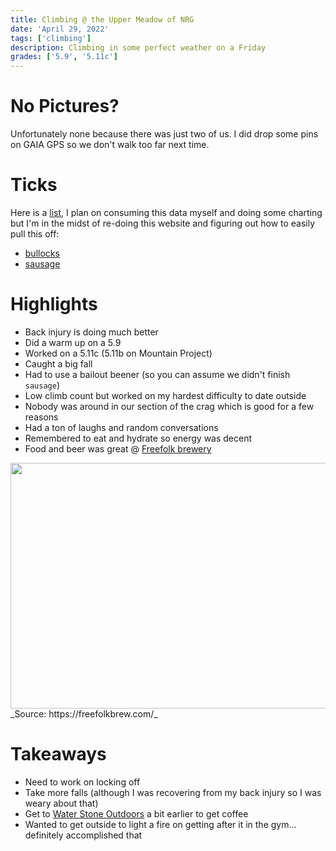 ```yaml
---
title: Climbing @ the Upper Meadow of NRG
date: 'April 29, 2022'
tags: ['climbing']
description: Climbing in some perfect weather on a Friday
grades: ['5.9', '5.11c']
---
```


# No Pictures?
Unfortunately none because there was just two of us. I did drop some pins on GAIA GPS so we don't walk too far next time.

# Ticks
Here is a [list](https://www.mountainproject.com/user/7079884/lane-katris/ticks), I plan on consuming this data myself and doing some charting but I'm in the midst of re-doing this website and figuring out how to easily pull this off:

- [bullocks](https://www.mountainproject.com/route/107159897/bullocks)
- [sausage](https://www.mountainproject.com/route/106562033/sausage)

# Highlights
- Back injury is doing much better
- Did a warm up on a 5.9
- Worked on a 5.11c (5.11b on Mountain Project)
- Caught a big fall
- Had to use a bailout beener (so you can assume we didn't finish `sausage`)
- Low climb count but worked on my hardest difficulty to date outside
- Nobody was around in our section of the crag which is good for a few reasons
- Had a ton of laughs and random conversations
- Remembered to eat and hydrate so energy was decent
- Food and beer was great @ [Freefolk brewery](https://freefolkbrew.com/)

<Image src="https://dvg45c871tdz4.cloudfront.net/images/free-folk-brewery-1.png" height="393" width="700" />
_Source: https://freefolkbrew.com/_

# Takeaways
- Need to work on locking off
- Take more falls (although I was recovering from my back injury so I was weary about that)
- Get to [Water Stone Outdoors](https://waterstoneoutdoors.com/) a bit earlier to get coffee
- Wanted to get outside to light a fire on getting after it in the gym... definitely accomplished that

<Alert message='Seeing new "No Trespassing" signs up, seems like more friction is building for these established climbing areas on private land 🤷' />
